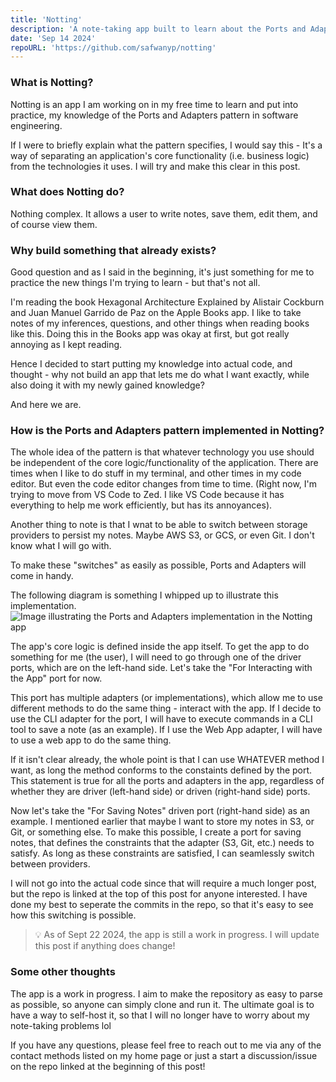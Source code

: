 ```yaml
---
title: 'Notting'
description: 'A note-taking app built to learn about the Ports and Adapters pattern.'
date: 'Sep 14 2024'
repoURL: 'https://github.com/safwanyp/notting'
---
```



### What is Notting?

Notting is an app I am working on in my free time to learn and put into practice, my knowledge of
the Ports and Adapters pattern in software engineering.

If I were to briefly explain what the pattern specifies, I would say this - It's a way of separating
an application's core functionality (i.e. business logic) from the technologies it uses. I will try and
make this clear in this post.

### What does Notting do?

Nothing complex. It allows a user to write notes, save them, edit them, and of course view them.

### Why build something that already exists?

Good question and as I said in the beginning, it's just something for me to practice the new things
I'm trying to learn - but that's not all.

I'm reading the book Hexagonal Architecture Explained by Alistair Cockburn and Juan Manuel Garrido de Paz
on the Apple Books app. I like to take notes of my inferences, questions, and other things when reading
books like this. Doing this in the Books app was okay at first, but got really annoying as I kept reading.

Hence I decided to start putting my knowledge into actual code, and thought - why not build an app that lets
me do what I want exactly, while also doing it with my newly gained knowledge?

And here we are.

### How is the Ports and Adapters pattern implemented in Notting?

The whole idea of the pattern is that whatever technology you use should be independent of the core
logic/functionality of the application. There are times when I like to do stuff in my terminal, and other times
in my code editor. But even the code editor changes from time to time. (Right now, I'm trying to move from
VS Code to Zed. I like VS Code because it has everything to help me work efficiently, but has its annoyances).

Another thing to note is that I wnat to be able to switch between storage providers to persist my notes.
Maybe AWS S3, or GCS, or even Git. I don't know what I will go with.

To make these "switches" as easily as possible, Ports and Adapters will come in handy.

The following diagram is something I whipped up to illustrate this implementation.
![Image illustrating the Ports and Adapters implementation in the Notting app](/images/notting-pna_diagram.webp)

The app's core logic is defined inside the app itself. To get the app to do something for me (the user), I will
need to go through one of the driver ports, which are on the left-hand side. Let's take the "For Interacting with the App"
port for now.

This port has multiple adapters (or implementations), which allow me to use different methods to do the same thing - interact
with the app. If I decide to use the CLI adapter for the port, I will have to execute commands in a CLI tool to save a note (as an example).
If I use the Web App adapter, I will have to use a web app to do the same thing.

If it isn't clear already, the whole point is that I can use WHATEVER method I want, as long the method conforms to the constaints
defined by the port. This statement is true for all the ports and adapters in the app, regardless of whether they are driver (left-hand side)
or driven (right-hand side) ports.

Now let's take the "For Saving Notes" driven port (right-hand side) as an example. I mentioned earlier that maybe
I want to store my notes in S3, or Git, or something else. To make this possible, I create a port for saving notes, that defines
the constraints that the adapter (S3, Git, etc.) needs to satisfy. As long as these constraints are satisfied, I can seamlessly
switch between providers.

I will not go into the actual code since that will require a much longer post, but the repo is linked at the top of this post
for anyone interested. I have done my best to seperate the commits in the repo, so that it's easy to see how this switching
is possible.

> 💡 As of Sept 22 2024, the app is still a work in progress. I will update this post if anything does change!

### Some other thoughts

The app is a work in progress. I aim to make the repository as easy to parse as possible, so anyone can simply clone and run it.
The ultimate goal is to have a way to self-host it, so that I will no longer have to worry about my note-taking problems lol

If you have any questions, please feel free to reach out to me via any of the contact methods listed on my <Link href='/#contact'>home page</Link> or just a start a discussion/issue on the repo linked at the beginning of this post!
